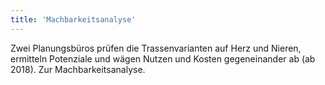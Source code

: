 ```yaml
---
title: 'Machbarkeitsanalyse'
---
```



Zwei Planungsbüros prüfen die Trassenvarianten auf Herz und Nieren,
ermitteln Potenziale und wägen Nutzen und Kosten gegeneinander ab (ab
2018). <LinkExternal href="https://www.landkreis-ludwigsburg.de/de/verkehr-sicherheit-ordnung/radverkehr/radschnellwege/machbarkeitsstudie-radschnellverbindung-ludwigsburg-waiblingen/">Zur Machbarkeitsanalyse</LinkExternal>.
